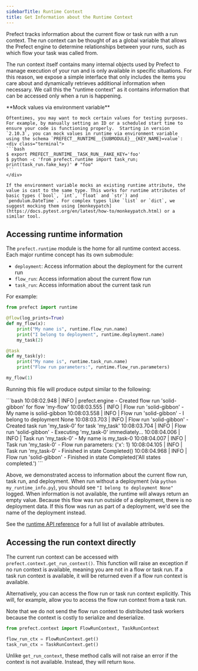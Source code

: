 ```yaml
---
sidebarTitle: Runtime Context
title: Get Information about the Runtime Context
---
```


Prefect tracks information about the current flow or task run with a run context. The run context can be thought of as a global variable that allows the Prefect engine to determine relationships between your runs, such as which flow your task was called from.

The run context itself contains many internal objects used by Prefect to manage execution of your run and is only available in specific situations. For this reason, we expose a simple interface that only includes the items you care about and dynamically retrieves additional information when necessary. We call this the "runtime context" as it contains information that can be accessed only when a run is happening.

<Tip>
**Mock values via environment variable**

    Oftentimes, you may want to mock certain values for testing purposes.  For example, by manually setting an ID or a scheduled start time to ensure your code is functioning properly.  Starting in version `2.10.3`, you can mock values in runtime via environment variable using the schema `PREFECT__RUNTIME__{SUBMODULE}__{KEY_NAME}=value`:
    <div class="terminal">
    ```bash
    $ export PREFECT__RUNTIME__TASK_RUN__FAKE_KEY='foo'
    $ python -c 'from prefect.runtime import task_run; print(task_run.fake_key)' # "foo"
    ```
    </div>

    If the environment variable mocks an existing runtime attribute, the value is cast to the same type. This works for runtime attributes of basic types (`bool`, `int`, `float` and `str`) and `pendulum.DateTime`. For complex types like `list` or `dict`, we suggest mocking them using [monkeypatch](https://docs.pytest.org/en/latest/how-to/monkeypatch.html) or a similar tool.

</Tip>

## Accessing runtime information

The `prefect.runtime` module is the home for all runtime context access. Each major runtime concept has its own submodule:

- `deployment`: Access information about the deployment for the current run
- `flow_run`: Access information about the current flow run
- `task_run`: Access information about the current task run

For example:

```python pythonfrom prefect import flow, task
from prefect import runtime

@flow(log_prints=True)
def my_flow(x):
    print("My name is", runtime.flow_run.name)
    print("I belong to deployment", runtime.deployment.name)
    my_task(2)

@task
def my_task(y):
    print("My name is", runtime.task_run.name)
    print("Flow run parameters:", runtime.flow_run.parameters)

my_flow(1)
```

Running this file will produce output similar to the following:

<div class="terminal">
```bash
10:08:02.948 | INFO    | prefect.engine - Created flow run 'solid-gibbon' for flow 'my-flow'
10:08:03.555 | INFO    | Flow run 'solid-gibbon' - My name is solid-gibbon
10:08:03.558 | INFO    | Flow run 'solid-gibbon' - I belong to deployment None
10:08:03.703 | INFO    | Flow run 'solid-gibbon' - Created task run 'my_task-0' for task 'my_task'
10:08:03.704 | INFO    | Flow run 'solid-gibbon' - Executing 'my_task-0' immediately...
10:08:04.006 | INFO    | Task run 'my_task-0' - My name is my_task-0
10:08:04.007 | INFO    | Task run 'my_task-0' - Flow run parameters: {'x': 1}
10:08:04.105 | INFO    | Task run 'my_task-0' - Finished in state Completed()
10:08:04.968 | INFO    | Flow run 'solid-gibbon' - Finished in state Completed('All states completed.')
```
</div>

Above, we demonstrated access to information about the current flow run, task run, and deployment.
When run without a deployment (via `python my_runtime_info.py`), you should see `"I belong to deployment None"` logged.
When information is not available, the runtime will always return an empty value.
Because this flow was run outside of a deployment, there is no deployment data.
If this flow was run as part of a deployment, we'd see the name of the deployment instead.

See the [runtime API reference](/2.18/api-ref/prefect/runtime/flow_run/) for a full list of available attributes.

## Accessing the run context directly

The current run context can be accessed with `prefect.context.get_run_context()`.
This function will raise an exception if no run context is available, meaning you are not in a flow or task run.
If a task run context is available, it will be returned even if a flow run context is available.

Alternatively, you can access the flow run or task run context explicitly.
This will, for example, allow you to access the flow run context from a task run.

Note that we do not send the flow run context to distributed task workers because the context is costly to serialize and deserialize.

```python
from prefect.context import FlowRunContext, TaskRunContext

flow_run_ctx = FlowRunContext.get()
task_run_ctx = TaskRunContext.get()
```

Unlike `get_run_context`, these method calls will not raise an error if the context is not available. Instead, they will return `None`.
